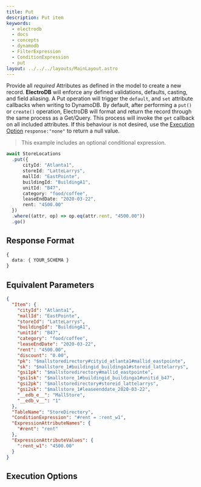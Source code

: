 ```yaml
---
title: Put
description: Put item
keywords:
  - electrodb
  - docs
  - concepts
  - dynamodb
  - FilterExpression
  - ConditionExpression
  - put
layout: ../../../layouts/MainLayout.astro
---
```



<ExampleSetup />

Provide all *required* Attributes as defined in the model to create a new record. **ElectroDB** will enforce any defined validations, defaults, casting, and field aliasing. A Put operation will trigger the `default`, and `set` attribute callbacks when writing to DynamoDB. By default, after performing a `put()` or `create()` operation, ElectroDB will format and return the record through the same process as a Get/Query. This process will invoke the `get` callback on all included attributes. If this behaviour is not desired, use the [Execution Option](#execution-options) `response:"none"` to return a null value.

> This example includes an optional conditional expression.

```typescript
await StoreLocations
  .put({
      cityId: "Atlanta1",
      storeId: "LatteLarrys",
      mallId: "EastPointe",
      buildingId: "BuildingA1",
      unitId: "B47",
      category: "food/coffee",
      leaseEndDate: "2020-03-22",
      rent: "4500.00"
  })
  .where((attr, op) => op.eq(attr.rent, "4500.00"))
  .go()
```

## Response Format
```typescript
{
  data: { YOUR_SCHEMA }
}
```

## Equivalent Parameters
```json
{
  "Item": {
    "cityId": "Atlanta1",
    "mallId": "EastPointe",
    "storeId": "LatteLarrys",
    "buildingId": "BuildingA1",
    "unitId": "B47",
    "category": "food/coffee",
    "leaseEndDate": "2020-03-22",
    "rent": "4500.00",
    "discount": "0.00",
    "pk": "$mallstoredirectory#cityid_atlanta1#mallid_eastpointe",
    "sk": "$mallstore_1#buildingid_buildinga1#storeid_lattelarrys",
    "gsi1pk": "$mallstoredirectory#mallid_eastpointe",
    "gsi1sk": "$mallstore_1#buildingid_buildinga1#unitid_b47",
    "gsi2pk": "$mallstoredirectory#storeid_lattelarrys",
    "gsi2sk": "$mallstore_1#leaseenddate_2020-03-22",
    "__edb_e__": "MallStore",
    "__edb_v__": "1"
  },
  "TableName": "StoreDirectory",
  "ConditionExpression": "#rent = :rent_w1",
  "ExpressionAttributeNames": {
    "#rent": "rent"
  },
  "ExpressionAttributeValues": {
    ":rent_w1": "4500.00"
  }
}
```

## Execution Options


<PartialExample name="Filters" />

